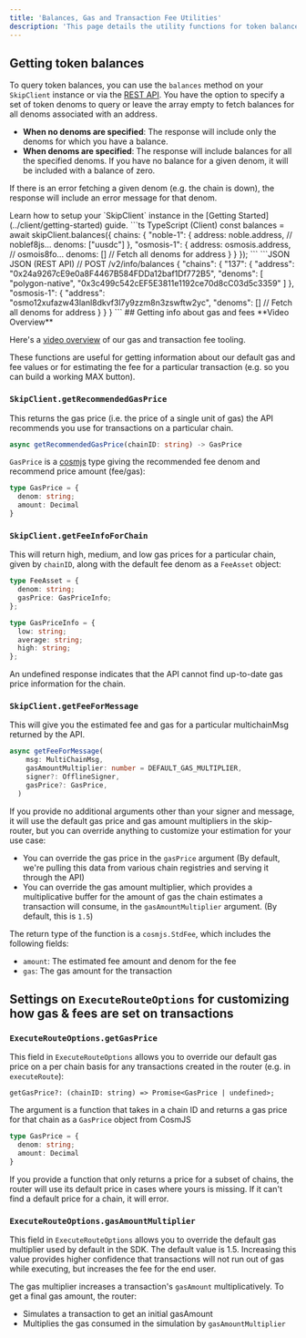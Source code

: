 ```yaml
---
title: 'Balances, Gas and Transaction Fee Utilities'
description: 'This page details the utility functions for token balances, gas calculations, and transaction fees in Skip Go.'
---
```


## Getting token balances

To query token balances, you can use the `balances` method on your `SkipClient` instance or via the [REST API](https://docs.skip.build/go/api-reference/prod/info/post-v2infobalances). You have the option to specify a set of token denoms to query or leave the array empty to fetch balances for all denoms associated with an address.

- **When no denoms are specified**: The response will include only the denoms for which you have a balance.
- **When denoms are specified**: The response will include balances for all the specified denoms. If you have no balance for a given denom, it will be included with a balance of zero.

If there is an error fetching a given denom (e.g. the chain is down), the response will include an error message for that denom.

<Info>
Learn how to setup your `SkipClient` instance in the [Getting Started](../client/getting-started) guide.
</Info>

<CodeGroup>
```ts TypeScript (Client)
const balances = await skipClient.balances({
  chains: {
  "noble-1": {
    address: noble.address, // noblef8js...
    denoms: ["uusdc"]
  },
  "osmosis-1": {
    address: osmosis.address, // osmois8fo...
    denoms: [] // Fetch all denoms for address
  }
}
});
```
```JSON JSON (REST API)
// POST /v2/info/balances
{
  "chains": {
    "137": {
      "address": "0x24a9267cE9e0a8F4467B584FDDa12baf1Df772B5",
      "denoms": [
        "polygon-native",
        "0x3c499c542cEF5E3811e1192ce70d8cC03d5c3359"
      ]
    },
    "osmosis-1": {
      "address": "osmo12xufazw43lanl8dkvf3l7y9zzm8n3zswftw2yc",
      "denoms": [] // Fetch all denoms for address
    }
  }
}
```

</CodeGroup>
## Getting info about gas and fees


 <Info>
 **Video Overview**

Here's a [video overview](https://www.loom.com/share/063e96e126d2422bb621b5b0ecf9be2c) of our gas and transaction fee tooling.

</Info>

These functions are useful for getting information about our default gas and fee values or for estimating the fee for a particular transaction (e.g. so you can build a working MAX button).

### `SkipClient.getRecommendedGasPrice`

This returns the gas price (i.e. the price of a single unit of gas) the API recommends you use for transactions on a particular chain.

```ts
async getRecommendedGasPrice(chainID: string) -> GasPrice
```

`GasPrice` is a [cosmjs](https://cosmos.github.io/cosmjs/latest/stargate/classes/GasPrice.html) type giving the recommended fee denom and recommend price amount (fee/gas):

```ts
type GasPrice = {
  denom: string;
  amount: Decimal
}
```

### `SkipClient.getFeeInfoForChain`

This will return high, medium, and low gas prices for a particular chain, given by `chainID`, along with the default fee denom as a `FeeAsset` object:

```ts
type FeeAsset = {
  denom: string;
  gasPrice: GasPriceInfo;
};

type GasPriceInfo = {
  low: string;
  average: string;
  high: string;
};
```

An undefined response indicates that the API cannot find up-to-date gas price information for the chain.

### `SkipClient.getFeeForMessage`

This will give you the estimated fee and gas for a particular multichainMsg returned by the API.

```ts
async getFeeForMessage(
    msg: MultiChainMsg,
    gasAmountMultiplier: number = DEFAULT_GAS_MULTIPLIER,
    signer?: OfflineSigner,
    gasPrice?: GasPrice,
  )
```

If you provide no additional arguments other than your signer and message, it will use the default gas price and gas amount multipliers in the skip-router, but you can override anything to customize your estimation for your use case:

- You can override the gas price in the `gasPrice` argument (By default, we're pulling this data from various chain registries and serving it through the API)
- You can override the gas amount multiplier, which provides a multiplicative buffer for the amount of gas the chain estimates a transaction will consume, in the `gasAmountMultiplier` argument. (By default, this is `1.5`)

The return type of the function is a `cosmjs.StdFee`, which includes the following fields:

- `amount`: The estimated fee amount and denom for the fee
- `gas`: The gas amount for the transaction

## Settings on `ExecuteRouteOptions` for customizing how gas & fees are set on transactions

### `ExecuteRouteOptions.getGasPrice`

This field in `ExecuteRouteOptions` allows you to override our default gas price on a per chain basis for any transactions created in the router (e.g. in `executeRoute`):

`getGasPrice?: (chainID: string) => Promise<GasPrice | undefined>;`

The argument is a function that takes in a chain ID and returns a gas price for that chain as a `GasPrice` object from CosmJS

```ts
type GasPrice = {
  denom: string;
  amount: Decimal
}
```

If you provide a function that only returns a price for a subset of chains, the router will use its default price in cases where yours is missing. If it can't find a default price for a chain, it will error.

### `ExecuteRouteOptions.gasAmountMultiplier`

This field in `ExecuteRouteOptions` allows you to override the default gas multiplier used by default in the SDK. The default value is 1.5. Increasing this value provides higher confidence that transactions will not run out of gas while executing, but increases the fee for the end user.

The gas multiplier increases a transaction's `gasAmount` multiplicatively. To get a final gas amount, the router:

- Simulates a transaction to get an initial gasAmount
- Multiplies the gas consumed in the simulation by `gasAmountMultiplier`
